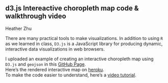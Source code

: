 ## d3.js Intereactive choropleth map code & walkthrough video

Heather Zhu

There are many practical tools to make visualizations. In addition to using `R` as we learned in class, `D3.js` is a JavaScript library for producing dynamic, interactive data visualizations in web browsers.

I uploaded an example of creating an interactive choropleth map using `D3.js` and `geojson` in this [GitHub Page](https://github.com/hz825/interactive-choropleth-map).  
Here's the rendered interactive map on [heroku](https://interactive-choropleth-map.herokuapp.com/).   
To make the code easier to understand, here's a [video tutorial](https://youtu.be/h0W5fchLbwI).  
